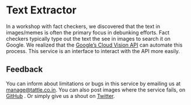 
<CloseIcon/>

# Text Extractor

In a workshop with fact checkers, we discovered that the text in images/memes is often the primary focus in debunking efforts. Fact checkers typically type out the text the see in images to search it on Google. We realized that the [Google’s Cloud Vision API](https://cloud.google.com/vision/) can automate this process. This service is an interface to interact with the API more easily. 

## Feedback
You can inform about limitations or bugs in this service by emailing us at manage@tattle.co.in. You can also post images where the service fails, on [GitHub](https://github.com/tattle-made/web-apps/issues/2) . Or simply give us a shout on [Twitter](https://twitter.com/tattlemade "Twitter").

